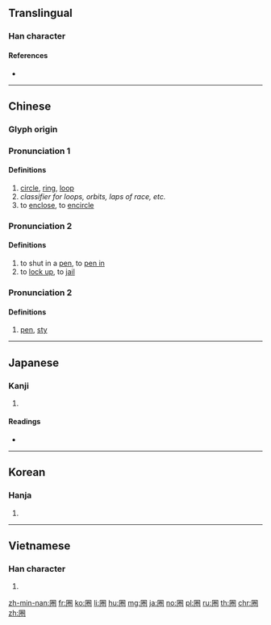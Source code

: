 {{character info/new}}
{{also|圏}}
==Translingual==

===Han character===
{{Han char|rn=31|rad=囗|as=08|sn=11|four=60712|canj=WFQU|ids=⿴囗卷}}

====References====
* {{Han ref|kx=0219.070|dkj=04789|dj=0446.290|hdz=10721.080|uh=5708|ud=22280|bh=B0E9|bd=45289}}

----

==Chinese==
{{zh-forms|alt=圏}}

===Glyph origin===
{{Han etym}}

===Pronunciation 1===
{{zh-pron
|m=quān
|ma=Zh-quan.ogg
|c=hyun1
|h=pfs=khiên
|md=
|mn=khian/khong
|w=
|mc=y
|oc=y
|cat=n,cls,v
}}

====Definitions====
{{zh-hanzi}}

# [[circle]], [[ring]], [[loop]]
# ''classifier for loops, orbits, laps of race, etc.''
# to [[enclose]], to [[encircle]]

===Pronunciation 2===
{{zh-pron
|m=juān
|ma=y
|c=gyun6
|h=pfs=
|md=
|mn=
|w=
|mc=y
|oc=y
|cat=v
}}

====Definitions====
{{zh-hanzi}}

# to shut in a [[pen]], to [[pen in]]
# to [[lock up]], to [[jail]]

===Pronunciation 2===
{{zh-pron
|m=uàn
|ma=y
|c=gyun6
|h=pfs=
|md=
|mn=
|w=
|mc=y
|oc=y
|cat=n
}}

====Definitions====
{{zh-hanzi}}

# [[pen]], [[sty]]

{{zh-cat|Elementary|Advanced}}

----

==Japanese==

===Kanji===
{{ja-kanji|grade=|rs=囗08}}

# {{defn|lang=ja|sort=囗08}}

====Readings====
* {{ja-readings|on=[[けん]] (ken)|kun=[[かこい]] (kakoi)}}

----

==Korean==

===Hanja===
{{ko-hanja|hangeul=권}}

# {{defn|lang=ko|sort=囗08}}

----

==Vietnamese==

===Han character===
{{vi-hantu|[[khuyên]], [[khoen]], [[quyên]], [[quyền]]|rs=囗08}}

# {{defn|lang=vi|sort=囗08}}

[[zh-min-nan:圈]]
[[fr:圈]]
[[ko:圈]]
[[li:圈]]
[[hu:圈]]
[[mg:圈]]
[[ja:圈]]
[[no:圈]]
[[pl:圈]]
[[ru:圈]]
[[th:圈]]
[[chr:圈]]
[[zh:圈]]